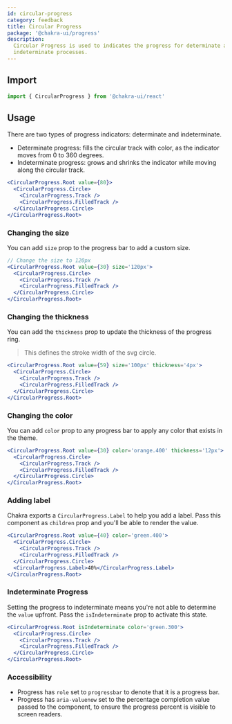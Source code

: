 ```yaml
---
id: circular-progress
category: feedback
title: Circular Progress
package: '@chakra-ui/progress'
description:
  Circular Progress is used to indicates the progress for determinate and
  indeterminate processes.
---
```


## Import

```js
import { CircularProgress } from '@chakra-ui/react'
```

## Usage

There are two types of progress indicators: determinate and indeterminate.

- Determinate progress: fills the circular track with color, as the indicator
  moves from 0 to 360 degrees.
- Indeterminate progress: grows and shrinks the indicator while moving along the
  circular track.

```jsx
<CircularProgress.Root value={80}>
  <CircularProgress.Circle>
    <CircularProgress.Track />
    <CircularProgress.FilledTrack />
  </CircularProgress.Circle>
</CircularProgress.Root>
```

### Changing the size

You can add `size` prop to the progress bar to add a custom size.

```jsx
// Change the size to 120px
<CircularProgress.Root value={30} size='120px'>
  <CircularProgress.Circle>
    <CircularProgress.Track />
    <CircularProgress.FilledTrack />
  </CircularProgress.Circle>
</CircularProgress.Root>
```

### Changing the thickness

You can add the `thickness` prop to update the thickness of the progress ring.

> This defines the stroke width of the svg circle.

```jsx
<CircularProgress.Root value={59} size='100px' thickness='4px'>
  <CircularProgress.Circle>
    <CircularProgress.Track />
    <CircularProgress.FilledTrack />
  </CircularProgress.Circle>
</CircularProgress.Root>
```

### Changing the color

You can add `color` prop to any progress bar to apply any color that exists in
the theme.

```jsx
<CircularProgress.Root value={30} color='orange.400' thickness='12px'>
  <CircularProgress.Circle>
    <CircularProgress.Track />
    <CircularProgress.FilledTrack />
  </CircularProgress.Circle>
</CircularProgress.Root>
```

### Adding label

Chakra exports a `CircularProgress.Label` to help you add a label. Pass this
component as `children` prop and you'll be able to render the value.

```jsx
<CircularProgress.Root value={40} color='green.400'>
  <CircularProgress.Circle>
    <CircularProgress.Track />
    <CircularProgress.FilledTrack />
  </CircularProgress.Circle>
  <CircularProgress.Label>40%</CircularProgress.Label>
</CircularProgress.Root>
```

### Indeterminate Progress

Setting the progress to indeterminate means you're not able to determine the
`value` upfront. Pass the `isIndeterminate` prop to activate this state.

```jsx
<CircularProgress.Root isIndeterminate color='green.300'>
  <CircularProgress.Circle>
    <CircularProgress.Track />
    <CircularProgress.FilledTrack />
  </CircularProgress.Circle>
</CircularProgress.Root>
```

### Accessibility

- Progress has `role` set to `progressbar` to denote that it is a progress bar.
- Progress has `aria-valuenow` set to the percentage completion value passed to
  the component, to ensure the progress percent is visible to screen readers.
